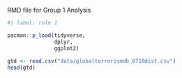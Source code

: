 RMD file for Group 1 Analysis

```r

#| label: role 1

pacman::p_load(tidyverse,
               dplyr,
               ggplot2)
            
gtd <- read.csv("data/globalterrorismdb_0718dist.csv")
head(gtd)

```
